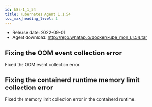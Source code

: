 ```yaml
---
id: k8s-1_1_54
title: Kubernetes Agent 1.1.54
toc_max_heading_level: 2
---
```



-   Release date: 2022-09-01
-   Agent download: http://repo.whatap.io/docker/kube_mon_1.1.54.tar

## Fixing the OOM event collection error

Fixed the OOM event collection error.

## Fixing the containerd runtime memory limit collection error

Fixed the memory limit collection error in the containerd runtime.
